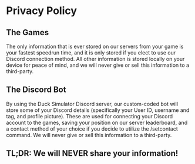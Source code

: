 # Privacy Policy

## The Games

The only information that is ever stored on our servers from your game
is your fastest speedrun time, and it is only stored if you elect to
use our Discord connection method. All other information is stored
locally on your device for peace of mind, and we will never give or
sell this information to a third-party.

## The Discord Bot

By using the Duck Simulator Discord server, our custom-coded bot will
store some of your Discord details (specifically your User ID,
username and tag, and profile picture). These are used for connecting
your Discord account to the games, saving your position on our server
leaderboard, and a contact method of your choice if you decide to
utilize the /setcontact command. We will never give or sell this
information to a third-party.

## TL;DR: We will NEVER share your information!
